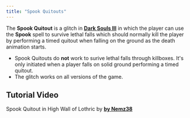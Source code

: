 ```yaml
---
title: "Spook Quitouts"
---
```


The **Spook Quitout** is a glitch in **[Dark Souls III](/darksouls3)** in which the player can use the **Spook** spell to survive lethal falls which should normally kill the player by performing a timed quitout when falling on the ground as the death animation starts.

- Spook Quitouts do **not** work to surive lethal falls through killboxes. It's only initiated when a player falls on solid ground performing a timed quitout.
- The glitch works on all versions of the game.

## Tutorial Video

Spook Quitout in High Wall of Lothric by **[by Nemz38](https://www.youtu.be/ptr09s0LvTA?start=192)**
